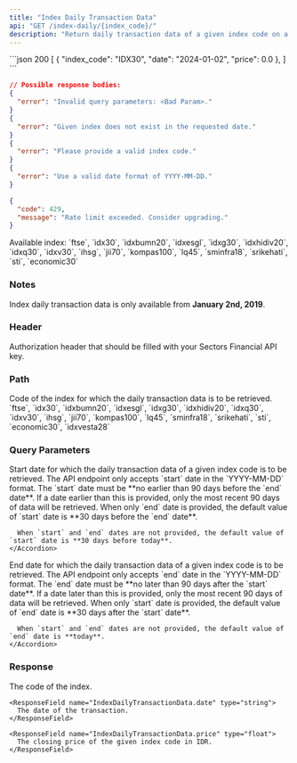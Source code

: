 ```yaml
---
title: "Index Daily Transaction Data"
api: "GET /index-daily/{index_code}/"
description: "Return daily transaction data of a given index code on a certain interval  (**up to 90 days**)"
---
```


<ResponseExample>
```json 200
[
    {
        "index_code": "IDX30",
        "date": "2024-01-02",
        "price": 0.0
    },
]
```

```json 400
// Possible response bodies:
{
  "error": "Invalid query parameters: <Bad Param>."
}
{
  "error": "Given index does not exist in the requested date."
}
{
  "error": "Please provide a valid index code."
}
{
  "error": "Use a valid date format of YYYY-MM-DD."
}
```

```json 429
{
  "code": 429,
  "message": "Rate limit exceeded. Consider upgrading."
}
```

</ResponseExample>

<Note>
  Available index: `ftse`, `idx30`, `idxbumn20`, `idxesgl`, `idxg30`,
  `idxhidiv20`, `idxq30`, `idxv30`, `ihsg`, `jii70`, `kompas100`, `lq45`,
  `sminfra18`, `srikehati`, `sti`, `economic30`
</Note>

### Notes

Index daily transaction data is only available from **January 2nd, 2019**.

### Header

<ParamField header="Authorization" type="string" required>
  Authorization header that should be filled with your Sectors Financial API
  key.
</ParamField>

### Path

<ParamField path="index_code" type="string" required>
  Code of the index for which the daily transaction data is to be retrieved.
  <Accordion title="Available index">
    `ftse`, `idx30`, `idxbumn20`, `idxesgl`, `idxg30`, `idxhidiv20`, `idxq30`,
    `idxv30`, `ihsg`, `jii70`, `kompas100`, `lq45`, `sminfra18`, `srikehati`,
    `sti`, `economic30`, `idxvesta28`
  </Accordion>
</ParamField>

### Query Parameters

<ParamField query="start" type="string">
  Start date for which the daily transaction data of a given index code is to be
  retrieved.
  <AccordionGroup>
    <Accordion title="Format">
      The API endpoint only accepts `start` date in the `YYYY-MM-DD` format.
    </Accordion>
    <Accordion title="Earliest date">
      The `start` date must be **no earlier than 90 days before the `end`
      date**. If a date earlier than this is provided, only the most recent 90
      days of data will be retrieved.
    </Accordion>
    <Accordion title="Default value">
      When only `end` date is provided, the default value of `start` date is **30 days before the `end` date**.

      When `start` and `end` dates are not provided, the default value of `start` date is **30 days before today**.
    </Accordion>

  </AccordionGroup>
</ParamField>

<ParamField query="end" type="string">
  End date for which the daily transaction data of a given index code is to be
  retrieved.
  <AccordionGroup>
    <Accordion title="Format">
      The API endpoint only accepts `end` date in the `YYYY-MM-DD` format.
    </Accordion>
    <Accordion title="Latest date">
      The `end` date must be **no later than 90 days after the `start` date**.
      If a date later than this is provided, only the most recent 90 days of
      data will be retrieved.
    </Accordion>
    <Accordion title="Default value">
      When only `start` date is provided, the default value of `end` date is **30 days after the `start` date**.

      When `start` and `end` dates are not provided, the default value of `end` date is **today**.
    </Accordion>

  </AccordionGroup>
</ParamField>

### Response

<ResponseField name="payload" type="IndexDailyTransactionData[]">
  <Expandable title="properties">
    <ResponseField name="IndexDailyTransactionData.index_code" type="string">
      The code of the index.
    </ResponseField>

    <ResponseField name="IndexDailyTransactionData.date" type="string">
      The date of the transaction.
    </ResponseField>

    <ResponseField name="IndexDailyTransactionData.price" type="float">
      The closing price of the given index code in IDR.
    </ResponseField>

  </Expandable>
</ResponseField>
